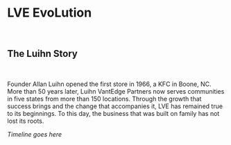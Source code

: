 # LVE EvoLution

<br />

## The Luihn Story

<br />

Founder Allan Luihn opened the first store in 1966, a KFC in Boone, NC.  More than 50 years later, Luihn VantEdge Partners now serves communities in five states from more than 150 locations. Through the growth that success brings and the change that accompanies it, LVE has remained true to its beginnings. To this day, the business that was built on family has not lost its roots.

*Timeline goes here*